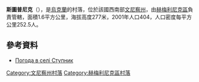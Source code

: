 {{coord|49|44|32|N|28|17|27|E|scale:30000|display=title}}

'''斯圖普尼克'''（{{lang-uk|Ступник}}），是[[烏克蘭|烏克蘭]]的村落，位於該國西南部[[文尼察州|文尼察州]]，由[[赫梅利尼克區|赫梅利尼克區]]負責管轄，面積1.6平方公里，海拔高度277米，2001年人口404，人口密度每平方公里252.5人。

==參考資料==
* [http://weather.in.ua/ua/vinnickaja/25454 Погода в селі Ступник] {{Wayback|url=http://weather.in.ua/ua/vinnickaja/25454 |date=20111220074323 }}

[[Category:文尼察州村落|Category:文尼察州村落]]
[[Category:赫梅利尼克區村落|Category:赫梅利尼克區村落]]


{{Vinnytsia-geo-stub}}